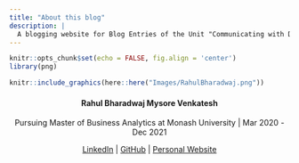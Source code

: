 ---
title: "About this blog"
description: |
  A blogging website for Blog Entries of the Unit "Communicating with Data - ETC5523"
---

```{r setup, include=FALSE}
knitr::opts_chunk$set(echo = FALSE, fig.align = 'center')
library(png)
```

```{r Picture}
knitr::include_graphics(here::here("Images/RahulBharadwaj.png"))
```

<center> #### **Rahul Bharadwaj Mysore Venkatesh** \center
<center> Pursuing Master of Business Analytics at Monash University | Mar 2020 - Dec 2021\center

<center> [LinkedIn](https://www.linkedin.com/in/rahul-bharadwaj-20/) | [GitHub](https://github.com/rahul-bharadwaj) | [Personal Website](https://rahul-bharadwaj.github.io/My-Portfolio/)
